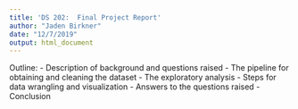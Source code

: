 ```yaml
---
title: 'DS 202:  Final Project Report'
author: "Jaden Birkner"
date: "12/7/2019"
output: html_document
---
```


Outline:
- Description of background and questions raised
- The pipeline for obtaining and cleaning the dataset
- The exploratory analysis
- Steps for data wrangling and visualization
- Answers to the questions raised
- Conclusion